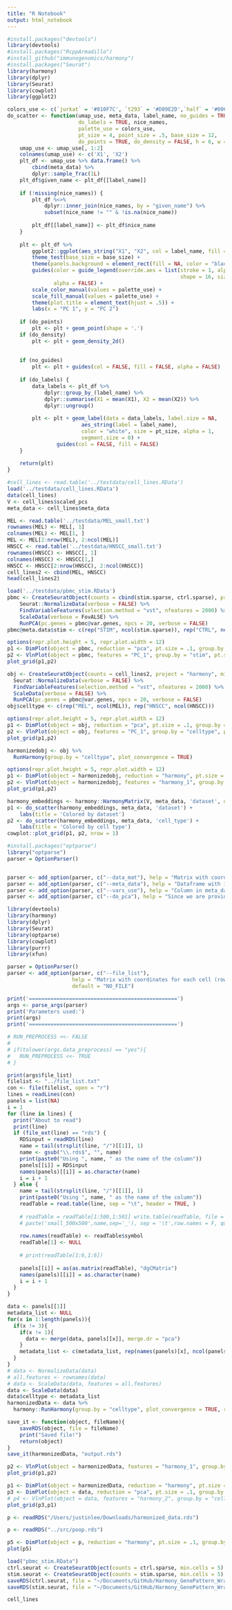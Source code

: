 ```yaml
---
title: "R Notebook"
output: html_notebook
---
```



```r
#install.packages("devtools")
library(devtools)
#install.packages("RcppArmadillo")
#install_github("immunogenomics/harmony")
#install.packages("Seurat")
library(harmony)
library(dplyr)
library(Seurat)
library(cowplot)
library(ggplot2)
```

```r
colors_use <- c(`jurkat` = '#810F7C', `t293` = '#D09E2D',`half` = '#006D2C')
do_scatter <- function(umap_use, meta_data, label_name, no_guides = TRUE,
                       do_labels = TRUE, nice_names, 
                       palette_use = colors_use,
                       pt_size = 4, point_size = .5, base_size = 12, 
                       do_points = TRUE, do_density = FALSE, h = 6, w = 8) {
    umap_use <- umap_use[, 1:2]
    colnames(umap_use) <- c('X1', 'X2')
    plt_df <- umap_use %>% data.frame() %>% 
        cbind(meta_data) %>% 
        dplyr::sample_frac(1L) 
    plt_df$given_name <- plt_df[[label_name]]
    
    if (!missing(nice_names)) {
        plt_df %<>%
            dplyr::inner_join(nice_names, by = "given_name") %>% 
            subset(nice_name != "" & !is.na(nice_name))
        
        plt_df[[label_name]] <- plt_df$nice_name        
    }
    
    plt <- plt_df %>% 
        ggplot2::ggplot(aes_string("X1", "X2", col = label_name, fill = label_name)) + 
        theme_test(base_size = base_size) + 
        theme(panels.background = element_rect(fill = NA, color = "black")) + 
        guides(color = guide_legend(override.aes = list(stroke = 1, alpha = 1,
                                                        shape = 16, size = 4)), 
               alpha = FALSE) +
        scale_color_manual(values = palette_use) + 
        scale_fill_manual(values = palette_use) +    
        theme(plot.title = element_text(hjust = .5)) + 
        labs(x = "PC 1", y = "PC 2") 
    
    if (do_points) 
        plt <- plt + geom_point(shape = '.')
    if (do_density) 
        plt <- plt + geom_density_2d()    
    
    
    if (no_guides)
        plt <- plt + guides(col = FALSE, fill = FALSE, alpha = FALSE)
    
    if (do_labels) {
        data_labels <- plt_df %>% 
            dplyr::group_by_(label_name) %>% 
            dplyr::summarise(X1 = mean(X1), X2 = mean(X2)) %>% 
            dplyr::ungroup()
        
        plt <- plt + geom_label(data = data_labels, label.size = NA,
                        aes_string(label = label_name), 
                        color = "white", size = pt_size, alpha = 1,
                        segment.size = 0) +
                guides(col = FALSE, fill = FALSE)
    }
    
    return(plt)
}

```


```r
#cell_lines <- read.table('../testdata/cell_lines.RData')
load('../testdata/cell_lines.RData')
data(cell_lines)
V <- cell_lines$scaled_pcs
meta_data <- cell_lines$meta_data
```

```r
MEL <- read.table('../testdata/MEL_small.txt')
rownames(MEL) <- MEL[, 1]
colnames(MEL) <- MEL[1, ]
MEL <- MEL[2:nrow(MEL), 2:ncol(MEL)]
HNSCC <- read.table('../testdata/HNSCC_small.txt')
rownames(HNSCC) <- HNSCC[, 1]
colnames(HNSCC) <- HNSCC[1,]
HNSCC <- HNSCC[2:nrow(HNSCC), 2:ncol(HNSCC)]
cell_lines2 <- cbind(MEL, HNSCC)
head(cell_lines2)
```

```r
load('../testdata/pbmc_stim.RData')
pbmc <- CreateSeuratObject(counts = cbind(stim.sparse, ctrl.sparse), project = "PBMC", min.cells = 5) %>%
    Seurat::NormalizeData(verbose = FALSE) %>%
    FindVariableFeatures(selection.method = "vst", nfeatures = 2000) %>% 
    ScaleData(verbose = FovALSE) %>% 
    RunPCA(pc.genes = pbmc@var.genes, npcs = 20, verbose = FALSE)
pbmc@meta.data$stim <- c(rep("STIM", ncol(stim.sparse)), rep("CTRL", ncol(ctrl.sparse)))
```

```r
options(repr.plot.height = 5, repr.plot.width = 12)
p1 <- DimPlot(object = pbmc, reduction = "pca", pt.size = .1, group.by = "stim")
p2 <- VlnPlot(object = pbmc, features = "PC_1", group.by = "stim", pt.size = .1)
plot_grid(p1,p2)
```


```r
obj <- CreateSeuratObject(counts = cell_lines2, project = "harmony", min.cells = 3, min.genes = 200) %>%
  Seurat::NormalizeData(verbose = FALSE) %>%
  FindVariableFeatures(selection.method = "vst", nfeatures = 2000) %>%
  ScaleData(verbose = FALSE) %>% 
  RunPCA(pc.genes = pbmc@var.genes, npcs = 20, verbose = FALSE)
obj$celltype <- c(rep("MEL", ncol(MEL)), rep("HNSCC", ncol(HNSCC)))
```


```r
options(repr.plot.height = 5, repr.plot.width = 12)
p1 <- DimPlot(object = obj, reduction = "pca", pt.size = .1, group.by = "celltype")
p2 <- VlnPlot(object = obj, features = "PC_1", group.by = "celltype", pt.size = .1)
plot_grid(p1,p2)
```

```r
harmonizedobj <- obj %>%
  RunHarmony(group.by = "celltype", plot_convergence = TRUE)
```
```r
options(repr.plot.height = 5, repr.plot.width = 12)
p1 <- DimPlot(object = harmonizedobj, reduction = "harmony", pt.size = .1, group.by = "celltype")
p2 <- VlnPlot(object = harmonizedobj, features = "harmony_1", group.by = "celltype", pt.size = .1)
plot_grid(p1,p2)
```

```r
harmony_embeddings <- harmony::HarmonyMatrix(V, meta_data, 'dataset', do_pca = FALSE, verbose=FALSE)
p1 <- do_scatter(harmony_embeddings, meta_data, 'dataset') + 
    labs(title = 'Colored by dataset')
p2 <- do_scatter(harmony_embeddings, meta_data, 'cell_type') + 
    labs(title = 'Colored by cell type')
cowplot::plot_grid(p1, p2, nrow = 1)
```

```r
#install.packages("optparse")
library("optparse")
parser = OptionParser()


parser <- add_option(parser, c("--data_mat"), help = "Matrix with coordinates for each cell (row) along many PCs (columns).", default = "NO_FILE")
parser <- add_option(parser, c("--meta_data"), help = "Dataframe with information for each cell (row).", default = "NO_FILE")
parser <- add_option(parser, c("--vars_use"), help = "Column in meta_data that defines dataset for each cell.", default = "NO_FILE")
parser <- add_option(parser, c("--do_pca"), help = "Since we are providing PCs, do not run PCA.", default = "NO_FILE")
```

```r
library(devtools)
library(harmony)
library(dplyr)
library(Seurat)
library(optparse)
library(cowplot)
library(purrr)
library(xfun)

parser = OptionParser()
parser <- add_option(parser, c("--file_list"), 
                     help = "Matrix with coordinates for each cell (row) along many PCs (columns).", 
                     default = "NO_FILE")

print('================================================')
args <- parse_args(parser)
print('Parameters used:')
print(args)
print('================================================')

# RUN_PREPROCESS <<- FALSE
# 
# if(tolower(args.data_preprocess) == "yes"){
#   RUN_PREPROCESS <<- TRUE
# }

print(args$file_list)
filelist <- "../file_list.txt"
con <- file(filelist, open = "r")
lines = readLines(con)
panels = list(NA)
i = 1
for (line in lines) {
  print("About to read")
  print(line)
  if (file_ext(line) == "rds") {
    RDSinput = readRDS(line)
    name = tail(strsplit(line, "/")[[1]], 1)
    name <- gsub("\\.rds$", "", name)
    print(paste0("Using ", name, " as the name of the column"))
    panels[[i]] = RDSinput
    names(panels)[[i]] = as.character(name)
    i = i + 1
  } else {
    name = tail(strsplit(line, "/")[[1]], 1)
    print(paste0("Using ", name, " as the name of the column"))
    readTable = read.table(line, sep = "\t", header = TRUE, )
    
    # readTable = readTable[1:500,1:501] write.table(readTable, file =
    # paste('small_500x500',name,sep='_'), sep = '\t',row.names = F, quote=F)
    
    row.names(readTable) <- readTable$symbol
    readTable[1] <- NULL
    
    # print(readTable[1:6,1:6])
    
    panels[[i]] = as(as.matrix(readTable), "dgCMatrix")
    names(panels)[[i]] = as.character(name)
    i = i + 1
  }
}
```

```r
data <- panels[[1]]
metadata_list <- NULL
for(x in 1:length(panels)){
  if(x != 3){
    if(x != 1){
      data <- merge(data, panels[[x]], merge.dr = "pca")
    }
    metadata_list <- c(metadata_list, rep(names(panels)[x], ncol(panels[[x]])))
  }
}
# data <- NormalizeData(data)
# all.features <- rownames(data)
# data <- ScaleData(data, features = all.features)
data <- ScaleData(data)
data$celltype <- metadata_list
harmonizedData <- data %>%
  harmony::RunHarmony(group.by = "celltype", plot_convergence = TRUE, reduction = "pca", assay.use = "RNA")
```
```r
save_it <- function(object, fileName){
    saveRDS(object, file = fileName)
    print("Saved file!")
    return(object)
}
save_it(harmonizedData, "output.rds")
```


```r

p2 <- VlnPlot(object = harmonizedData, features = "harmony_1", group.by = "celltype", pt.size = .1)
plot_grid(p1,p2)

```

```r
p1 <- DimPlot(object = harmonizedData, reduction = "harmony", pt.size = .1, group.by = "celltype", cols = c("green", "blue"), label = FALSE)
p3 <- DimPlot(object = data, reduction = "pca", pt.size = .1, group.by = "celltype", cols = c("green", "blue"), label = FALSE)
# p4 <- VlnPlot(object = data, features = "harmony_2", group.by = "celltype", pt.size = .1)
plot_grid(p3,p1)
```

```r
p <- readRDS("/Users/justinlee/Downloads/harmonized_data.rds")

```
```r
p <- readRDS("../src/poop.rds")
```
```r
p5 <- DimPlot(object = p, reduction = "harmony", pt.size = .1, group.by = "celltype", cols = c("yellow", "blue", "black"), label = FALSE)
plot(p5)
```

```r
load("pbmc_stim.RData")
ctrl.seurat <- CreateSeuratObject(counts = ctrl.sparse, min.cells = 5)
stim.seurat <- CreateSeuratObject(counts = stim.sparse, min.cells = 5)
saveRDS(ctrl.seurat, file = "~/Documents/GitHub/Harmony_GenePattern_Wrapper/Testing/ctrl.seurat.rds")
saveRDS(stim.seurat, file = "~/Documents/GitHub/Harmony_GenePattern_Wrapper/Testing/stim.seurat.rds")
```

```r
cell_lines
```

